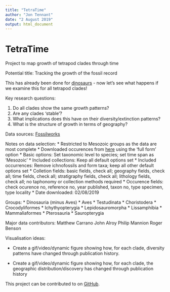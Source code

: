 ```yaml
---
title: "TetraTime"
author: "Jon Tennant"
date: "2 August 2019"
output: html_document
---
```


# TetraTime
Project to map growth of tetrapod clades through time

Potential title: Tracking the growth of the fossil record

This has already been done for [dinosaurs](https://peerj.com/articles/4417/) - now let's see what happens if we examine this for all tetrapod clades! 

Key research questions:

1. Do all clades show the same growth patterns?
2. Are any clades 'stable'?
3. What implications does this have on their diversity/extinction patterns?
4. What is the structure of growth in terms of geography?

Data sources: [Fossilworks](http://fossilworks.org/bridge.pl?user=Guest&action=displayDownloadForm)

Notes on data selection:
* Restricted to Mesozoic groups as the data are most complete
* Downloaded occurences from [here](http://fossilworks.org/bridge.pl?user=Guest&action=displayDownloadForm) using the 'full form' option
* Basic options: Set taxonomic level to species; set time span as 'Mesozoic'
* Included collections: Keep all default options set
* Included occurrences: Remove ichnofossils and form taxa; keep all other default options set
* Colletion fields: basic fields, check all; geography fields, check all; time fields, check all; stratigraphy fields, check all; lithology fields, check all; no taphonomy or collection methods required
* Occurence fields: check ocurence no, reference no, year published, taxon no, type specimen, type locality
* Date downloaded: 02/08/2019

Groups:
* Dinosauria (minus Aves)
* Aves
* Testudinata
* Choristodera
* Crocodyliformes
* Ichythyopterygia
* Lepidosauromorpha
* Lissamphibia
* Mammaliaformes
* Pterosauria
* Sauropterygia

Major data contributors:
Matthew Carrano
John Alroy
Philip Mannion
Roger Benson

Visualisation ideas:

* Create a gif/video/dynamic figure showing how, for each clade, diversity patterns have changed through publication history.

* Create a gif/video/dynamic figure showing how, for each clade, the geographic distribution/discovery has changed through publication history 

This project can be contributed to on [GitHub](https://github.com/Meta-Paleo/TetraTime).
